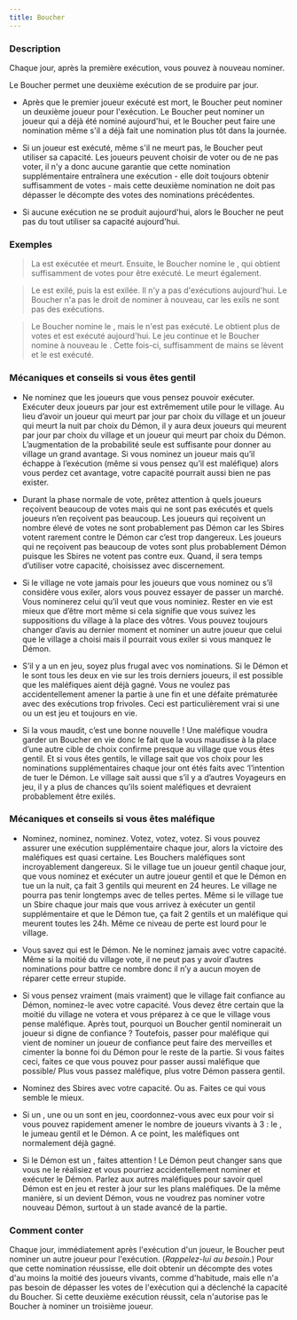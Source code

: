 ```yaml
---
title: Boucher
---
```



<Role BOUCHER header />

### Description

Chaque jour, après la première exécution, vous pouvez à nouveau nominer.

Le Boucher permet une deuxième exécution de se produire par jour.

-   Après que le premier joueur exécuté est mort, le Boucher peut nominer un deuxième joueur pour l'exécution. Le Boucher peut nominer un joueur qui a déjà été nominé aujourd'hui, et le Boucher peut faire une nomination même s'il a déjà fait une nomination plus tôt dans la journée. 

-   Si un joueur est exécuté, même s'il ne meurt pas, le Boucher peut utiliser sa capacité. Les joueurs peuvent choisir de voter ou de ne pas voter, il n'y a donc aucune garantie que cette nomination supplémentaire entraînera une exécution - elle doit toujours obtenir suffisamment de votes - mais cette deuxième nomination ne doit pas dépasser le décompte des votes des nominations précédentes. 

-   Si aucune exécution ne se produit aujourd'hui, alors le Boucher ne peut pas du tout utiliser sa capacité aujourd'hui. 

### Exemples

> La <Role SORCIERE /> est exécutée et meurt. Ensuite, le Boucher nomine le <Role SAGE />, qui obtient suffisamment de votes pour être exécuté. Le <Role SAGE /> meurt également. 

> Le <Role COLLECTEUR_D_OS /> est exilé, puis la <Role FILLE_DE_JOIE /> est exilée. Il n'y a pas d'exécutions aujourd'hui. Le Boucher n'a pas le droit de nominer à nouveau, car les exils ne sont pas des exécutions. 

> Le Boucher nomine le <Role CRIEUR />, mais le <Role CRIEUR /> n'est pas exécuté. Le <Role MATHEMATICIEN /> obtient plus de votes et est exécuté aujourd'hui. Le jeu continue et le Boucher nomine à nouveau le <Role CRIEUR />. Cette fois-ci, suffisamment de mains se lèvent et le <Role CRIEUR /> est exécuté. 

### Mécaniques et conseils si vous êtes gentil

- Ne nominez que les joueurs que vous pensez pouvoir exécuter. Exécuter deux joueurs par jour est extrêmement utile pour le village. Au lieu d’avoir un joueur qui meurt par jour par choix du village et un joueur qui meurt la nuit par choix du Démon, il y aura deux joueurs qui meurent par jour par choix du village et un joueur qui meurt par choix du Démon. L’augmentation de la probabilité seule est suffisante pour donner au village un grand avantage. Si vous nominez un joueur mais qu’il échappe à l’exécution (même si vous pensez qu’il est maléfique) alors vous perdez cet avantage, votre capacité pourrait aussi bien ne pas exister.

- Durant la phase normale de vote, prêtez attention à quels joueurs reçoivent beaucoup de votes mais qui ne sont pas exécutés et quels joueurs n’en reçoivent pas beaucoup. Les joueurs qui reçoivent un nombre élevé de votes ne sont probablement pas Démon car les Sbires votent rarement contre le Démon car c’est trop dangereux. Les joueurs qui ne reçoivent pas beaucoup de votes sont plus probablement Démon puisque les Sbires ne votent pas contre eux. Quand, il sera temps d’utiliser votre capacité, choisissez avec discernement.

- Si le village ne vote jamais pour les joueurs que vous nominez ou s’il considère vous exiler, alors vous pouvez essayer de passer un marché. Vous nominerez celui qu’il veut que vous nominiez. Rester en vie est mieux que d’être mort même si cela signifie que vous suivez les suppositions du village à la place des vôtres. Vous pouvez toujours changer d’avis au dernier moment et nominer un autre joueur que celui que le village a choisi mais il pourrait vous exiler si vous manquez le Démon.

- S’il y a un <Role JUMEAU_MALEFIQUE /> en jeu, soyez plus frugal avec vos nominations. Si le Démon et le <Role JUMEAU_MALEFIQUE /> sont tous les deux en vie sur les trois derniers joueurs, il est possible que les maléfiques aient déjà gagné. Vous ne voulez pas accidentellement amener la partie à une fin et une défaite prématurée avec des exécutions trop frivoles. Ceci est particulièrement vrai si une <Role SORCIERE /> ou un <Role MANIPULATEUR /> est jeu et toujours en vie.

- Si la <Role SORCIERE /> vous maudit, c’est une bonne nouvelle ! Une <Role SORCIERE /> maléfique voudra garder un Boucher en vie donc le fait que la <Role SORCIERE /> vous maudisse à la place d’une autre cible de choix confirme presque au village que vous êtes gentil. Et si vous êtes gentils, le village sait que vos choix pour les nominations supplémentaires chaque jour ont étés faits avec ‘l’intention de tuer le Démon. Le village sait aussi que s’il y a d’autres Voyageurs en jeu, il y a plus de chances qu’ils soient maléfiques et devraient probablement être exilés.

### Mécaniques et conseils si vous êtes maléfique

- Nominez, nominez, nominez. Votez, votez, votez. Si vous pouvez assurer une exécution supplémentaire chaque jour, alors la victoire des maléfiques est quasi certaine. Les Bouchers maléfiques sont incroyablement dangereux. Si le village tue un joueur gentil chaque jour, que vous nominez et exécuter un autre joueur gentil et que le Démon en tue un la nuit, ça fait 3 gentils qui meurent en 24 heures. Le village ne pourra pas tenir longtemps avec de telles pertes. Même si le village tue un Sbire chaque jour mais que vous arrivez à exécuter un gentil supplémentaire et que le Démon tue, ça fait 2 gentils et un maléfique qui meurent toutes les 24h. Même ce niveau de perte est lourd pour le village.

- Vous savez qui est le Démon. Ne le nominez jamais avec votre capacité. Même si la moitié du village vote, il ne peut pas y avoir d’autres nominations pour battre ce nombre donc il n’y a aucun moyen de réparer cette erreur stupide.

- Si vous pensez vraiment (mais vraiment) que le village fait confiance au Démon, nominez-le avec votre capacité. Vous devez être certain que la moitié du village ne votera et vous préparez à ce que le village vous pense maléfique. Après tout, pourquoi un Boucher gentil nominerait un joueur si digne de confiance ? Toutefois, passer pour maléfique qui vient de nominer un joueur de confiance peut faire des merveilles et cimenter la bonne foi du Démon pour le reste de la partie. Si vous faites ceci, faites ce que vous pouvez pour passer aussi maléfique que possible/ Plus vous passez maléfique, plus votre Démon passera gentil. 

- Nominez des Sbires avec votre capacité. Ou as. Faites ce qui vous semble le mieux.

- Si un <Role JUMEAU_MALEFIQUE />, une <Role SORCIERE /> ou un <Role MANIPULATEUR /> sont en jeu, coordonnez-vous avec eux pour voir si vous pouvez rapidement amener le nombre de joueurs vivants à 3 : le <Role JUMEAU_MALEFIQUE />, le jumeau gentil et le Démon. A ce point, les maléfiques ont normalement déjà gagné. 

- Si le Démon est un <Role FANG_GU />, faites attention ! Le Démon peut changer sans que vous ne le réalisiez et vous pourriez accidentellement nominer et exécuter le Démon. Parlez aux autres maléfiques pour savoir quel Démon est en jeu et rester à jour sur les plans maléfiques. De la même manière, si un <Role CHARMEUR_DE_SERPENT /> devient Démon, vous ne voudrez pas nominer votre nouveau Démon, surtout à un stade avancé de la partie. 

### Comment conter

Chaque jour, immédiatement après l'exécution d'un joueur, le Boucher peut nominer un autre joueur pour l'exécution. (_Rappelez-lui au besoin._) Pour que cette nomination réussisse, elle doit obtenir un décompte des votes d'au moins la moitié des joueurs vivants, comme d'habitude, mais elle n'a pas besoin de dépasser les votes de l'exécution qui a déclenché la capacité du Boucher. Si cette deuxième exécution réussit, cela n'autorise pas le Boucher à nominer un troisième joueur.